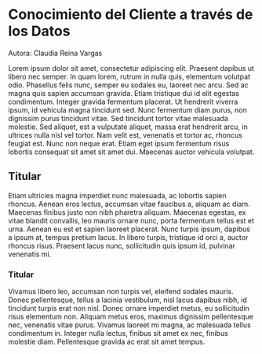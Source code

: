 # Conocimiento del Cliente a través de los Datos 

Autora: Claudia Reina Vargas

Lorem ipsum dolor sit amet, consectetur adipiscing elit. Praesent dapibus ut libero nec semper. In quam lorem, rutrum in nulla quis, elementum volutpat odio. Phasellus felis nunc, semper eu sodales eu, laoreet nec arcu. Sed ac magna quis sapien accumsan gravida. Etiam tristique dui id elit egestas condimentum. Integer gravida fermentum placerat. Ut hendrerit viverra ipsum, id vehicula magna tincidunt sed. Nunc fermentum diam purus, non dignissim purus tincidunt vitae. Sed tincidunt tortor vitae malesuada molestie. Sed aliquet, est a vulputate aliquet, massa erat hendrerit arcu, in ultrices nulla nisl vel tortor. Nam velit est, venenatis et tortor ac, rhoncus feugiat est. Nunc non neque erat. Etiam eget ipsum fermentum risus lobortis consequat sit amet sit amet dui. Maecenas auctor vehicula volutpat.

## Titular

Etiam ultricies magna imperdiet nunc malesuada, ac lobortis sapien rhoncus. Aenean eros lectus, accumsan vitae faucibus a, aliquam ac diam. Maecenas finibus justo non nibh pharetra aliquam. Maecenas egestas, ex vitae blandit convallis, leo mauris ornare nunc, porta fermentum tellus est et urna. Aenean eu est et sapien laoreet placerat. Nunc turpis ipsum, dapibus a ipsum at, tempus pretium lacus. In libero turpis, tristique id orci a, auctor rhoncus risus. Praesent lacus nunc, sollicitudin quis ipsum id, pulvinar venenatis mi.

### Titular

Vivamus libero leo, accumsan non turpis vel, eleifend sodales mauris. Donec pellentesque, tellus a lacinia vestibulum, nisl lacus dapibus nibh, id tincidunt turpis erat non nisl. Donec ornare imperdiet metus, eu sollicitudin risus elementum non. Aliquam metus eros, maximus dignissim pellentesque nec, venenatis vitae purus. Vivamus laoreet mi magna, ac malesuada tellus condimentum in. Integer nulla lectus, finibus sit amet ex nec, finibus molestie diam. Pellentesque gravida ac erat sit amet tempus.


